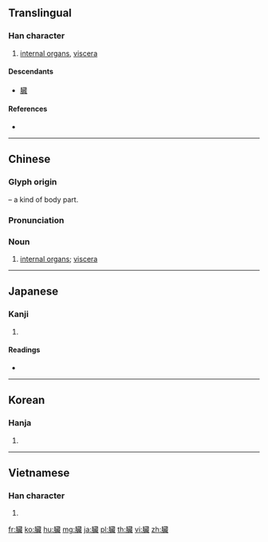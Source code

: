 {{character info/new}}
{{also|脏|臓|贓}}
==Translingual==
{{Han simplified forms|臟|臓|脏}}

===Han character===
{{Han char|rn=130|rad=肉|as=18|sn=22|four=74253|canj=BTIS,XBTIS|ids=⿰月藏}}

# [[internal organ]]s, [[viscera]]

====Descendants====
* [[臓]]

====References====
* {{Han ref|kx=0998.290|dkj=30046|dj=1449.240|hdz=32126.020|uh=81DF|ud=33247|bh=C5A6|bd=50598}}

----

==Chinese==
{{zh-forms|s=脏}}

===Glyph origin===
{{Han etym}}
{{Han compound|肉|alt1=⺼|t1=body|藏|ls=psc|c1=s|c2=p}} – a kind of body part.

===Pronunciation===
{{zh-pron
|m=zàng
|c=zong6
|h=pfs=chhong
|md=
|mn=qz,tw,xm,zz:chn̄g/qz,tw,xm,zz:chōng
|mn_note=chn̄g - vernacular; chōng - literary
|w=
|mc=
|oc=y
|cat=n
}}

===Noun===
{{zh-noun}}

# [[internal organ]]s; [[viscera]]
#: {{zh-x|心臟|the heart}}
#: {{zh-x|五臟六腑|all the human internal organs (''lit.'' five '''viscera''' and six bowels)}}

{{zh-cat|Beginning}}

----

==Japanese==

===Kanji===
{{ja-kanji|grade=|rs=肉18|style=ky|shin=臓}}

# {{defn|lang=ja|sort=肉18}}

====Readings====
* {{ja-readings|on=[[ぞう]] (zō), [[そう]] (sō)|kun=[[はらわた]] (harawata)|nanori=}}

----

==Korean==

===Hanja===
{{ko-hanja|hangeul=장|eumhun=|rv=jang|mr=chang|y=cang}}

# {{defn|lang=ko|sort=肉18}}

----

==Vietnamese==

===Han character===
{{vi-hantu|[[tạng]]|rs=肉18}}

# {{defn|lang=vi|sort=肉18}}

[[fr:臟]]
[[ko:臟]]
[[hu:臟]]
[[mg:臟]]
[[ja:臟]]
[[pl:臟]]
[[th:臟]]
[[vi:臟]]
[[zh:臟]]